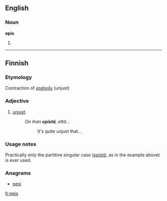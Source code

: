 ==English==

===Noun===
'''epis'''

# {{plural of|[[epi]]}}

----

==Finnish==

===Etymology===
Contraction of ''[[epäreilu]]'' (unjust)

===Adjective===
{{fi-adj}}

# {{context|teen slang|lang=fi}} [[unjust]].
#: ''On ihan '''epistä''', että...''
#:: It's quite unjust that...

===Usage notes===
Practically only the partitive singular case (''[[epistä]]'', as in the example above) is ever used.

===Anagrams===
* [[pesi#Finnish|pesi]]

[[fr:epis]]